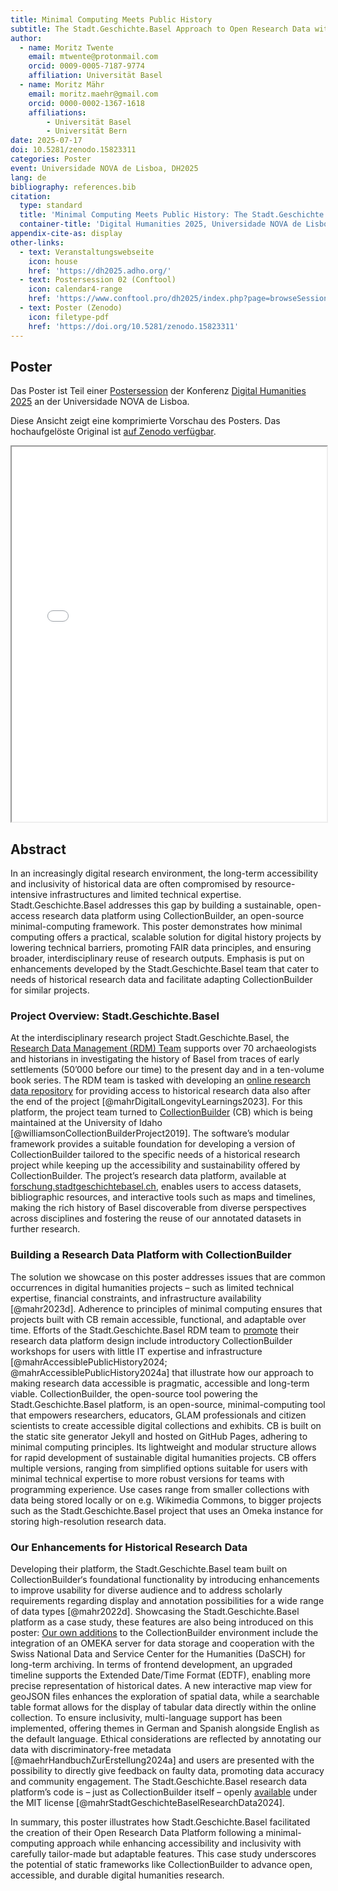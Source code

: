 ```yaml
---
title: Minimal Computing Meets Public History
subtitle: The Stadt.Geschichte.Basel Approach to Open Research Data with CollectionBuilder
author:
  - name: Moritz Twente
    email: mtwente@protonmail.com
    orcid: 0009-0005-7187-9774
    affiliation: Universität Basel
  - name: Moritz Mähr
    email: moritz.maehr@gmail.com
    orcid: 0000-0002-1367-1618
    affiliations:
        - Universität Basel
        - Universität Bern
date: 2025-07-17
doi: 10.5281/zenodo.15823311
categories: Poster
event: Universidade NOVA de Lisboa, DH2025
lang: de
bibliography: references.bib
citation:
  type: standard
  title: 'Minimal Computing Meets Public History: The Stadt.Geschichte.Basel Approach to Open Research Data with CollectionBuilder'
  container-title: 'Digital Humanities 2025, Universidade NOVA de Lisboa'
appendix-cite-as: display
other-links:
  - text: Veranstaltungswebseite
    icon: house
    href: 'https://dh2025.adho.org/'
  - text: Postersession 02 (Conftool)
    icon: calendar4-range
    href: 'https://www.conftool.pro/dh2025/index.php?page=browseSessions&form_session=268#paperID635'
  - text: Poster (Zenodo)
    icon: filetype-pdf
    href: 'https://doi.org/10.5281/zenodo.15823311'
---
```


## Poster

Das Poster ist Teil einer [Postersession](https://www.conftool.pro/dh2025/index.php?page=browseSessions&form_session=268#paperID635) der Konferenz [Digital Humanities 2025](https://dh2025.adho.org/) an der Universidade NOVA de Lisboa.

::: {.callout-tip title="Poster anzeigen (Vorschau)" icon="false" collapse="true"}
Diese Ansicht zeigt eine komprimierte Vorschau des Posters. Das hochaufgelöste Original ist [auf Zenodo verfügbar](https://doi.org/10.5281/zenodo.15823311).

<iframe src="/assets/files/20250711-DH25-CB_Poster-Preview.pdf" width="100%" height="600px" loading="lazy" allowfullscreen title="Minimal Computing Meets Public History (Preview)">

This browser does not support PDFs. Please <a href="/assets/files/20250711-DH25-CB_Poster-Preview.pdf">download the PDF</a> to view it.

</iframe>
:::

## Abstract

In an increasingly digital research environment, the long-term accessibility and inclusivity of historical data are often compromised by resource-intensive infrastructures and limited technical expertise. Stadt.Geschichte.Basel addresses this gap by building a sustainable, open-access research data platform using CollectionBuilder, an open-source minimal-computing framework. This poster demonstrates how minimal computing offers a practical, scalable solution for digital history projects by lowering technical barriers, promoting FAIR data principles, and ensuring broader, interdisciplinary reuse of research outputs. Emphasis is put on enhancements developed by the Stadt.Geschichte.Basel team that cater to needs of historical research data and facilitate adapting CollectionBuilder for similar projects.

### Project Overview: Stadt.Geschichte.Basel

At the interdisciplinary research project Stadt.Geschichte.Basel, the [Research Data Management (RDM) Team](/team.qmd) supports over 70 archaeologists and historians in investigating the history of Basel from traces of early settlements (50’000 before our time) to the present day and in a ten-volume book series. The RDM team is tasked with developing an [online research data repository](/products/coding/plattform/index.qmd) for providing access to historical research data also after the end of the project [@mahrDigitalLongevityLearnings2023]. For this platform, the project team turned to [CollectionBuilder](https://collectionbuilder.github.io/) (CB) which is being maintained at the University of Idaho [@williamsonCollectionBuilderProject2019]. The software’s modular framework provides a suitable foundation for developing a version of CollectionBuilder tailored to the specific needs of a historical research project while keeping up the accessibility and sustainability offered by CollectionBuilder. The project’s research data platform, available at [forschung.stadtgeschichtebasel.ch](https://forschung.stadtgeschichtebasel.ch), enables users to access datasets, bibliographic resources, and interactive tools such as maps and timelines, making the rich history of Basel discoverable from diverse perspectives across disciplines and fostering the reuse of our annotated datasets in further research.

### Building a Research Data Platform with CollectionBuilder

The solution we showcase on this poster addresses issues that are common occurrences in digital humanities projects – such as limited technical expertise, financial constraints, and infrastructure availability [@mahr2023d]. Adherence to principles of minimal computing ensures that projects built with CB remain accessible, functional, and adaptable over time. Efforts of the Stadt.Geschichte.Basel RDM team to [promote](/products/products.qmd#vorträge-poster-und-workshops) their research data platform design include introductory CollectionBuilder workshops for users with little IT expertise and infrastructure [@mahrAccessiblePublicHistory2024; @mahrAccessiblePublicHistory2024a] that illustrate how our approach to making research data accessible is pragmatic, accessible and long-term viable. CollectionBuilder, the open-source tool powering the Stadt.Geschichte.Basel platform, is an open-source, minimal-computing tool that empowers researchers, educators, GLAM professionals and citizen scientists to create accessible digital collections and exhibits. CB is built on the static site generator Jekyll and hosted on GitHub Pages, adhering to minimal computing principles. Its lightweight and modular structure allows for rapid development of sustainable digital humanities projects. CB offers multiple versions, ranging from simplified options suitable for users with minimal technical expertise to more robust versions for teams with programming experience. Use cases range from smaller collections with data being stored locally or on e.g. Wikimedia Commons, to bigger projects such as the Stadt.Geschichte.Basel project that uses an Omeka instance for storing high-resolution research data.

### Our Enhancements for Historical Research Data

Developing their platform, the Stadt.Geschichte.Basel team built on CollectionBuilder‘s foundational functionality by introducing enhancements to improve usability for diverse audience and to address scholarly requirements regarding display and annotation possibilities for a wide range of data types [@mahr2022d]. Showcasing the Stadt.Geschichte.Basel platform as a case study, these features are also being introduced on this poster: [Our own additions](https://github.com/Stadt-Geschichte-Basel/forschung.stadtgeschichtebasel.ch) to the CollectionBuilder environment include the integration of an OMEKA server for data storage and cooperation with the Swiss National Data and Service Center for the Humanities (DaSCH) for long-term archiving. In terms of frontend development, an upgraded timeline supports the Extended Date/Time Format (EDTF), enabling more precise representation of historical dates. A new interactive map view for geoJSON files enhances the exploration of spatial data, while a searchable table format allows for the display of tabular data directly within the online collection. To ensure inclusivity, multi-language support has been implemented, offering themes in German and Spanish alongside English as the default language. Ethical considerations are reflected by annotating our data with discriminatory-free metadata [@maehrHandbuchZurErstellung2024a] and users are presented with the possibility to directly give feedback on faulty data, promoting data accuracy and community engagement. The Stadt.Geschichte.Basel research data platform’s code is – just as CollectionBuilder itself – openly [available](https://github.com/Stadt-Geschichte-Basel/forschung.stadtgeschichtebasel.ch) under the MIT license [@mahrStadtGeschichteBaselResearchData2024].

In summary, this poster illustrates how Stadt.Geschichte.Basel facilitated the creation of their Open Research Data Platform following a minimal-computing approach while enhancing accessibility and inclusivity with carefully tailor-made but adaptable features. This case study underscores the potential of static frameworks like CollectionBuilder to advance open, accessible, and durable digital humanities research.